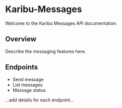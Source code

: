 # Karibu-Messages

Welcome to the Karibu Messages API documentation.

## Overview

Describe the messaging features here.

## Endpoints

- Send message
- List messages
- Message status

...add details for each endpoint...
